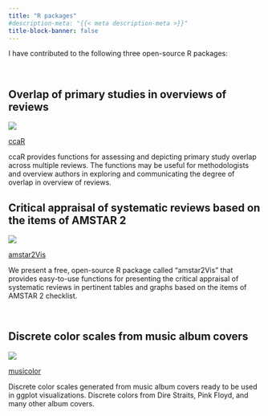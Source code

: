 ```yaml
---
title: "R packages"
#description-meta: "{{< meta description-meta >}}"
title-block-banner: false
---
```



I have contributed to the following three open-source R packages:



<br>

## Overlap of primary studies in overviews of reviews

::: {.grid}

::: {.g-col-12 .g-col-md-2}
![](/files/images/hex-ccaR.png)

:::

::: {.g-col-12 .g-col-md-10}

[ccaR](https://github.com/thdiakon/ccaR)

ccaR provides functions for assessing and depicting primary study overlap across multiple reviews. The functions may be useful for methodologists and overview authors in exploring and communicating the degree of overlap in overview of reviews.
:::

:::




## Critical appraisal of systematic reviews based on the items of AMSTAR 2

::: {.grid}

::: {.g-col-12 .g-col-md-2}
![](/files/images/hex-amstar2Vis.png)

:::

::: {.g-col-12 .g-col-md-10}

[amstar2Vis](https://github.com/bougioukas/amstar2Vis)

We present a free, open-source R package called “amstar2Vis” that provides easy-to-use functions for presenting the critical appraisal of systematic reviews in pertinent tables and graphs based on the items of AMSTAR 2 checklist.

:::

:::


<br>

## Discrete color scales from music album covers

::: {.grid}

::: {.g-col-12 .g-col-md-2}
![](/files/images/hex-musicolor.png)

:::

::: {.g-col-12 .g-col-md-10}

[musicolor](https://github.com/bougioukas/musicolor)

Discrete color scales generated from music album covers ready to be used in ggplot visualizations. Discrete colors from Dire Straits, Pink Floyd, and many other album covers.

:::

:::
